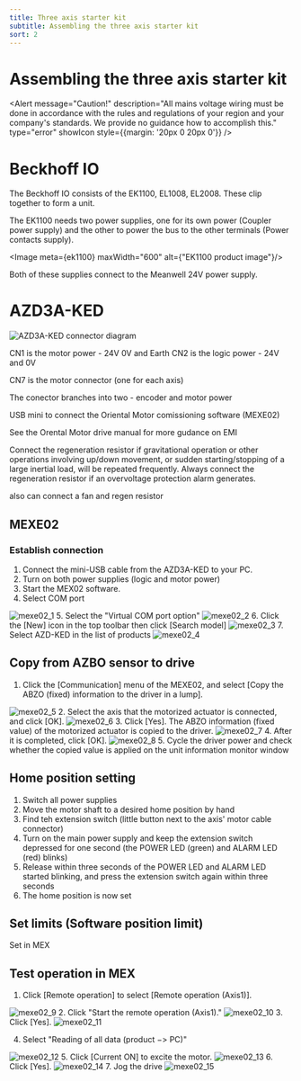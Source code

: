 ```yaml
---
title: Three axis starter kit
subtitle: Assembling the three axis starter kit
sort: 2
---
```




# Assembling the three axis starter kit
<Alert message="Caution!" description="All mains voltage wiring must be done in accordance with the rules and regulations of your region and your company's standards. We provide no guidance how to accomplish this." type="error" showIcon style={{margin: '20px 0 20px 0'}} />


# Beckhoff IO

The Beckhoff IO consists of the EK1100, EL1008, EL2008. These clip together to form a unit.

The EK1100 needs two power supplies, one for its own power (Coupler power supply) and the other to power the bus to the other terminals (Power contacts supply).


<Image meta={ek1100} maxWidth="600" alt={"EK1100 product image"}/>

Both of these supplies connect to the Meanwell 24V power supply.


# AZD3A-KED


<img src={azd3a_ked_connectors} alt="AZD3A-KED connector diagram"/>

CN1 is the motor power - 24V 0V and Earth
CN2 is the logic power - 24V and 0V

CN7 is the motor connector (one for each axis)

The conector branches into two - encoder and motor power


USB mini to connect the Oriental Motor comissioning software (MEXE02)

See the Orental Motor drive manual for more gudance on EMI

Connect the regeneration resistor if gravitational operation or other operations involving up/down movement, or
sudden starting/stopping of a large inertial load, will be repeated frequently.
Always connect the regeneration resistor if an overvoltage protection alarm generates.


also can connect a fan and regen resistor





## MEXE02

### Establish connection
1. Connect the mini-USB cable from the AZD3A-KED to your PC.
1. Turn on both power supplies (logic and motor power)
1. Start the MEX02 software.
1. Select COM port
<Image meta={mexe02_1} alt="mexe02_1" maxWidth={400}/>
5. Select the "Virtual COM port option"
<Image meta={mexe02_2} alt="mexe02_2" maxWidth={400}/>
6. Click the [New] icon in the top toolbar then click [Search model]
<Image meta={mexe02_3} alt="mexe02_3" maxWidth={600}/>
7. Select AZD-KED in the list of products
<Image meta={mexe02_4} alt="mexe02_4" maxWidth={600}/>

## Copy from AZBO sensor to drive
1. Click the [Communication] menu of the MEXE02, and select [Copy the ABZO (fixed) information to the driver in a lump].
<Image meta={mexe02_5} alt="mexe02_5" maxWidth={400}/>
2. Select the axis that the motorized actuator is connected, and click [OK].
<Image meta={mexe02_6} alt="mexe02_6" maxWidth={400}/>
3. Click [Yes]. The ABZO information (fixed value) of the motorized actuator is copied to the driver.
<Image meta={mexe02_7} alt="mexe02_7" maxWidth={600}/>
4. After it is completed, click [OK].
<Image meta={mexe02_8} alt="mexe02_8" maxWidth={600}/>
5. Cycle the driver power and check whether the copied value is applied on the unit information monitor window


## Home position setting

1. Switch all power supplies
1. Move the motor shaft to a desired home position by hand
1. Find teh extension switch (little button next to the axis' motor cable connector)
1. Turn on the main power supply and keep the extension switch depressed for one second (the POWER LED (green) and ALARM LED (red) blinks)
1. Release within three seconds of the POWER LED and ALARM LED started blinking, and press the extension switch again within three seconds
1. The home position is now set

## Set limits (Software position limit)

Set in MEX


## Test operation in MEX

1. Click [Remote operation] to select [Remote operation (Axis1)].
<Image meta={mexe02_9} alt="mexe02_9" maxWidth={400}/>
2. Click "Start the remote operation (Axis1)."
<Image meta={mexe02_10} alt="mexe02_10" maxWidth={400}/>
3. Click [Yes].
<Image meta={mexe02_11} alt="mexe02_11" maxWidth={400}/>

4. Select "Reading of all data (product −> PC)"
<Image meta={mexe02_12} alt="mexe02_12" maxWidth={400}/>
5. Click [Current ON] to excite the motor.
<Image meta={mexe02_13} alt="mexe02_13" maxWidth={400}/>
6. Click [Yes].
<Image meta={mexe02_14} alt="mexe02_14" maxWidth={400}/>
7. Jog the drive
<Image meta={mexe02_15} alt="mexe02_15" maxWidth={400}/>